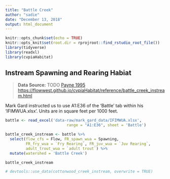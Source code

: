 ```yaml
---
title: "Battle Creek"
author: "sadie"
date: "December 13, 2018"
output: html_document
---
```


```r
knitr::opts_chunk$set(echo = TRUE)
knitr::opts_knit$set(root.dir = rprojroot::find_rstudio_root_file())
library(tidyverse)
library(readxl)
library(cvpiaHabitat)
```

## Instream Spawning and Rearing Habiat

> **Data Source:**   TODO
> [Payne 1995](https://s3-us-west-2.amazonaws.com/cvpiahabitat-r-package/cvpia-sit-model-inputs/Payne1995_BattleCreekIFIM.pdf)
> <https://flowwest.github.io/cvpiaHabitat/reference/battle_creek_instream.html>

Mark Gard instructed us to use A1:E36 of the 'Battle' tab
within his 'IFIMWUA.xlsx'.
Units are in square feet per 1000 feet.

```r
battle <- read_excel('data-raw/mark_gard_data/IFIMWUA.xlsx', 
                           range = "A1:E36", sheet = 'Battle')

battle_creek_instream <- battle %>% 
  select(flow_cfs = Flow, FR_spawn_wua = Spawning,
         FR_fry_wua = `Fry Rearing`, FR_juv_wua = `Juv Rearing`,
         adult_trout_wua = `adult trout`) %>% 
  mutate(watershed = 'Battle Creek')

battle_creek_instream

# devtools::use_data(cottonwood_creek_instream, overwrite = TRUE)
```

